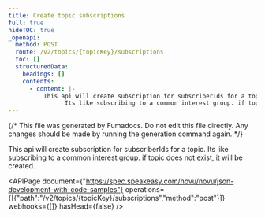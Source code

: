 ```yaml
---
title: Create topic subscriptions
full: true
hideTOC: true
_openapi:
  method: POST
  route: /v2/topics/{topicKey}/subscriptions
  toc: []
  structuredData:
    headings: []
    contents:
      - content: |-
          This api will create subscription for subscriberIds for a topic. 
                Its like subscribing to a common interest group. if topic does not exist, it will be created.
---
```


{/* This file was generated by Fumadocs. Do not edit this file directly. Any changes should be made by running the generation command again. */}

This api will create subscription for subscriberIds for a topic. 
      Its like subscribing to a common interest group. if topic does not exist, it will be created.

<APIPage document={"https://spec.speakeasy.com/novu/novu/json-development-with-code-samples"} operations={[{"path":"/v2/topics/{topicKey}/subscriptions","method":"post"}]} webhooks={[]} hasHead={false} />